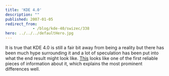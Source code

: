 ```yaml
---
title: 'KDE 4.0'
description: ""
published: 2007-01-05
redirect_from: 
            - /blog/kde-40/swizec/338
hero: ../../../defaultHero.jpg
---
```


It is true that KDE 4.0 is still a fair bit away from being a reality but there has been much hype surrounding it and a lot of speculation has been put into what the end result might look like. [This](http://linuxhelp.blogspot.com/2007/01/sneek-preview-of-expected-features-in.html) looks like one of the first reliable pieces of information about it, which explains the most prominent differences well.
